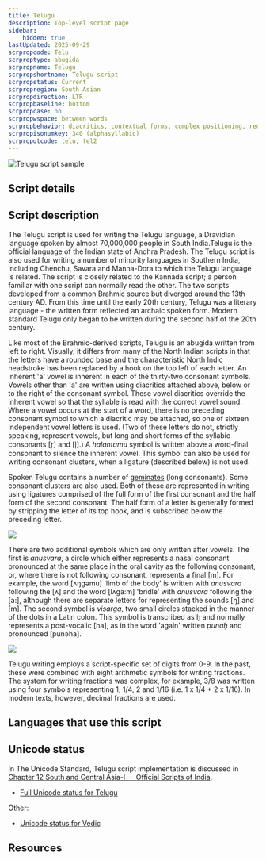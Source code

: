 ```yaml
---
title: Telugu
description: Top-level script page
sidebar:
    hidden: true
lastUpdated: 2025-09-29
scrpropcode: Telu
scrproptype: abugida
scrpropname: Telugu
scrpropshortname: Telugu script
scrpropstatus: Current
scrpropregion: South Asian
scrpropdirection: LTR
scrpropbaseline: bottom
scrpropcase: no
scrpropwspace: between words
scrpropbehavior: diacritics, contextual forms, complex positioning, required ligatures
scrpropisonumkey: 340 (alphasyllabic)
scrpropotcode: telu, tel2
---
```



![Telugu script sample](../images/telu-sample.png "karikīkaṭ (Let us Read), via Gondwana, 2008.")

## Script details

<ScriptDetails />

## Script description

The Telugu script is used for writing the Telugu language, a Dravidian language spoken by almost 70,000,000 people in South India.Telugu is the official language of the Indian state of Andhra Pradesh. The Telugu script is also used for writing a number of minority languages in Southern India, including Chenchu, Savara and Manna-Dora to which the Telugu language is related. The script is closely related to the Kannada script; a person familiar with one script can normally read the other. The two scripts developed from a common Brahmic source but diverged around the 13th century AD. From this time until the early 20th century, Telugu was a literary language - the written form reflected an archaic spoken form. Modern standard Telugu only began to be written during the second half of the 20th century.

Like most of the Brahmic-derived scripts, Telugu is an abugida written from left to right. Visually, it differs from many of the North Indian scripts in that the letters have a rounded base and the characteristic North Indic headstroke has been replaced by a hook on the top left of each letter. An inherent 'a' vowel is inherent in each of the thirty-two consonant symbols. Vowels other than 'a' are written using diacritics attached above, below or to the right of the consonant symbol. These vowel diacritics override the inherent vowel so that the syllable is read with the correct vowel sound. Where a vowel occurs at the start of a word, there is no preceding consonant symbol to which a diacritic may be attached, so one of sixteen independent vowel letters is used. (Two of these letters do not, strictly speaking, represent vowels, but long and short forms of the syllabic consonants [r̩] and [l̩].) A _halantamu_ symbol is written above a word-final consonant to silence the inherent vowel. This symbol can also be used for writing consonant clusters, when a ligature (described below) is not used.

Spoken Telugu contains a number of [geminates](/reference/glossary#gemination) (long consonants). Some consonant clusters are also used. Both of these are represented in writing using ligatures comprised of the full form of the first consonant and the half form of the second consonant. The half form of a letter is generally formed by stripping the letter of its top hook, and is subscribed below the preceding letter.

![](../images/telu-TeluguConjuncts.png)

There are two additional symbols which are only written after vowels. The first is _anusvara_, a circle which either represents a nasal consonant pronounced at the same place in the oral cavity as the following consonant, or, where there is not following consonant, represents a final [m]. For example, the word [ʌŋgəmu] 'limb of the body' is written with _anusvara_ following the [ʌ] and the word [lʌga:m] 'bridle' with _anusvara_ following the [a:], although there are separate letters for representing the sounds [ŋ] and [m]. The second symbol is _visarga_, two small circles stacked in the manner of the dots in a Latin colon. This symbol is transcribed as ḥ and normally represents a post-vocalic [ha], as in the word 'again' written _punaḥ_ and pronounced [punəha].

![](../images/telu-TeluguVIS.png)

Telugu writing employs a script-specific set of digits from 0-9. In the past, these were combined with eight arithmetic symbols for writing fractions. The system for writing fractions was complex, for example, 3/8 was written using four symbols representing 1, 1/4, 2 and 1/16 (i.e. 1 x 1/4 + 2 x 1/16). In modern texts, however, decimal fractions are used.

## Languages that use this script

<WsList script='Telu' wsMax='5' />

## Unicode status

In The Unicode Standard, Telugu script implementation is discussed in [Chapter 12 South and Central Asia-I — Official Scripts of India](https://www.unicode.org/versions/latest/core-spec/chapter-12/#G81985).

- [Full Unicode status for Telugu](/scrlang/unicode/telu-unicode)


Other:

- [Unicode status for Vedic](/scrlang/unicode/x-vedic-unicode)


## Resources

<ScriptResources detailSummary='seemore' />

